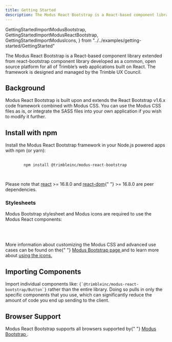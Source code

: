 ```yaml
---
title: Getting Started
description: The Modus React Bootstrap is a React-based component library extended from react-bootstrap component library developed as a common, open source platform for all of Trimble’s web applications built on ReactJs. The framework is designed and managed by the Trimble UX Council.
---
```


  GettingStartedImportModusBootstrap,
  GettingStartedImportModusReactBootstrap,
  GettingStartedImportModusIcons,
} from "../../examples/getting-started/GettingStarted"

<article id="main" className="pr-3">
  <p>
    The Modus React Bootstrap is a React-based component library extended
    from react-bootstrap component library developed as a common, open
    source platform for all of Trimble’s web applications built on React.
    The framework is designed and managed by the Trimble UX Council.
  </p>
  <h2 id="background" className="h1 font-weight-bold mt-5">
    Background
    <a
      className="header-link text-light text-decoration-none font-weight-normal"
      href="#background"
      aria-label="anchor"
    ></a>
  </h2>
  <p>
    Modus React Bootstrap is built upon and extends the React Bootstrap
    v1.6.x code framework combined with Modus CSS. You can use the Modus CSS
    files as is, or integrate the SASS files into your own application if
    you wish to modify it further.
  </p>
  <h2 id="install-with-npm" className="h1 font-weight-bold mt-5">
    Install with npm
    <a
      className="header-link text-light text-decoration-none font-weight-normal"
      href="#install-with-npm"
      aria-label="anchor"
    ></a>
  </h2>
  <p>
    Install the Modus React Bootstrap framework in your Node.js powered apps with
    npm (or yarn):
  </p>
  <div className="highlight" style={{ marginBottom: "10px" }}>
    <pre tabIndex={0} className="chroma">
      <code className="language-bash" data-lang="bash">
        npm install @trimbleinc/modus-react-bootstrap
      </code>
    </pre>
  </div>
  <p>
    Please note that <a href="https://www.npmjs.com/package/react">react</a> &gt;=
    16.8.0 and <a href="https://www.npmjs.com/package/react-dom">react-dom</a>{" "}
    &gt;= 16.8.0 are peer dependencies.
  </p>
  <h3 id="stylesheets" className="font-weight-bold mt-3">
    Stylesheets
    <a
      className="header-link text-light text-decoration-none font-weight-normal"
      href="#stylesheets"
      aria-label="anchor"
    ></a>
  </h3>
  <p>Modus Bootstrap stylesheet and Modus icons are required to use the Modus React components:</p>
  <CodeHighlight code={GettingStartedImportModusBootstrap} />
  <br/>
  <CodeHighlight code={GettingStartedImportModusIcons} />
  <br />
  <p>
    More information about customizing the Modus CSS and advanced use cases can be
    found on the{" "}
    <a
      href="https://modus-bootstrap.trimble.com/getting-started/#customize-using-sass"
      target="_blank"
      rel="noopener"
    >
      Modus Bootstrap page
    </a> and to learn more about <a href="/foundations/icons" > using the icons. </a>
  </p>

<h2 id="import-components" className="h1 font-weight-bold mt-5">
  Importing Components
  <a
    className="header-link text-light text-decoration-none font-weight-normal"
    href="#import-components"
    aria-label="anchor"
  ></a>
</h2>
<p>
  Import individual components like:
  <code>{`@trimbleinc/modus-react-bootstrap/Button`}</code> rather than the entire
  library. Doing so pulls in only the specific components that you use, which can
  significantly reduce the amount of code you end up sending to the client.
</p>
<CodeHighlight code={GettingStartedImportModusReactBootstrap} />

  <h2 id="browser-support" className="h1 font-weight-bold mt-5">
    Browser Support
    <a
      className="header-link text-light text-decoration-none font-weight-normal"
      href="#browser-support"
      aria-label="anchor"
    ></a>
  </h2>
  <p>
    Modus React Bootstrap supports all browsers supported by{" "}
    <a href="https://modus-bootstrap.trimble.com/device-support/">
      Modus Bootstrap
    </a>
    .
  </p>
</article>
